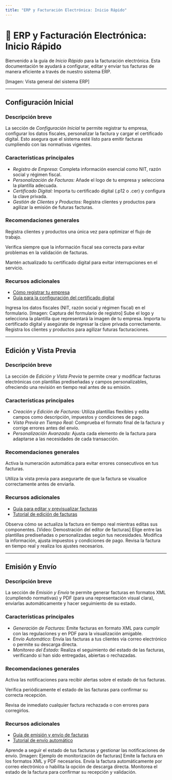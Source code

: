 ```yaml
---
title: "ERP y Facturación Electrónica: Inicio Rápido"
---
```



# 🚀 ERP y Facturación Electrónica: Inicio Rápido

Bienvenido a la guía de *Inicio Rápido* para la facturación electrónica. Esta documentación te ayudará a configurar, editar y enviar tus facturas de manera eficiente a través de nuestro sistema ERP.

[Imagen: Vista general del sistema ERP]

---

## Configuración Inicial

### Descripción breve
La sección de *Configuración Inicial* te permite registrar tu empresa, configurar los datos fiscales, personalizar la factura y cargar el certificado digital. Esto asegura que el sistema esté listo para emitir facturas cumpliendo con las normativas vigentes.

### Características principales
- *Registro de Empresa:* Completa información esencial como NIT, razón social y régimen fiscal.
- *Personalización de Facturas:* Añade el logo de tu empresa y selecciona la plantilla adecuada.
- *Certificado Digital:* Importa tu certificado digital (.p12 o .cer) y configura la clave privada.
- *Gestión de Clientes y Productos:* Registra clientes y productos para agilizar la emisión de futuras facturas.

### Recomendaciones generales
<Tip>Registra clientes y productos una única vez para optimizar el flujo de trabajo.</Tip>

<Note>Verifica siempre que la información fiscal sea correcta para evitar problemas en la validación de facturas.</Note>

<Warning>Mantén actualizado tu certificado digital para evitar interrupciones en el servicio.</Warning>

### Recursos adicionales
- [Cómo registrar tu empresa](https://ayuda.gestoru.com/ayuda/inicio-rapido/configuracion)
- [Guía para la configuración del certificado digital](https://ayuda.gestoru.com/ayuda/inicio-rapido/configuracion)

<Steps>
  <Step title="Paso 1: Registro de Empresa">
    Ingresa los datos fiscales (NIT, razón social y régimen fiscal) en el formulario. [Imagen: Captura del formulario de registro]
  </Step>
  <Step title="Paso 2: Personalización de Facturas">
    Sube el logo y selecciona la plantilla que representará la imagen de tu empresa.
  </Step>
  <Step title="Paso 3: Configuración del Certificado">
    Importa tu certificado digital y asegúrate de ingresar la clave privada correctamente.
  </Step>
  <Step title="Paso 4: Gestión de Clientes y Productos">
    Registra los clientes y productos para agilizar futuras facturaciones.
  </Step>
</Steps>

---

## Edición y Vista Previa

### Descripción breve
La sección de *Edición y Vista Previa* te permite crear y modificar facturas electrónicas con plantillas prediseñadas y campos personalizables, ofreciendo una revisión en tiempo real antes de su emisión.

### Características principales
- *Creación y Edición de Facturas:* Utiliza plantillas flexibles y edita campos como descripción, impuestos y condiciones de pago.
- *Vista Previa en Tiempo Real:* Comprueba el formato final de la factura y corrige errores antes del envío.
- *Personalización Avanzada:* Ajusta cada elemento de la factura para adaptarse a las necesidades de cada transacción.

### Recomendaciones generales
<Tip>Activa la numeración automática para evitar errores consecutivos en tus facturas.</Tip>

<Note>Utiliza la vista previa para asegurarte de que la factura se visualice correctamente antes de enviarla.</Note>

### Recursos adicionales
- [Guía para editar y previsualizar facturas](https://ayuda.gestoru.com/ayuda/inicio-rapido/edicion-vista-previa)
- [Tutorial de edición de facturas](https://ayuda.gestoru.com/ayuda/inicio-rapido/edicion-vista-previa)

<Card title="Ejemplo de Edición y Vista Previa">
  Observa cómo se actualiza la factura en tiempo real mientras editas sus componentes. [Video: Demostración del editor de facturas]
</Card>

<Steps>
  <Step title="Paso 1: Selección de Plantilla">
    Elige entre las plantillas prediseñadas o personalizadas según tus necesidades.
  </Step>
  <Step title="Paso 2: Edición de Campos">
    Modifica la información, ajusta impuestos y condiciones de pago.
  </Step>
  <Step title="Paso 3: Revisión en Vista Previa">
    Revisa la factura en tiempo real y realiza los ajustes necesarios.
  </Step>
</Steps>

---

## Emisión y Envío

### Descripción breve
La sección de *Emisión y Envío* te permite generar facturas en formatos XML (cumpliendo normativas) y PDF (para una representación visual clara), enviarlas automáticamente y hacer seguimiento de su estado.

### Características principales
- *Generación de Facturas:* Emite facturas en formato XML para cumplir con las regulaciones y en PDF para la visualización amigable.
- *Envío Automático:* Envía las facturas a tus clientes vía correo electrónico o permite su descarga directa.
- *Monitoreo del Estado:* Realiza el seguimiento del estado de las facturas, verificando si han sido entregadas, abiertas o rechazadas.

### Recomendaciones generales
<Tip>Activa las notificaciones para recibir alertas sobre el estado de tus facturas.</Tip>

<Note>Verifica periódicamente el estado de las facturas para confirmar su correcta recepción.</Note>

<Warning>Revisa de inmediato cualquier factura rechazada o con errores para corregirlos.</Warning>

### Recursos adicionales
- [Guía de emisión y envío de facturas](https://ayuda.gestoru.com/ayuda/inicio-rapido/emision-envio)
- [Tutorial de envío automático](https://ayuda.gestoru.com/ayuda/inicio-rapido/emision-envio)

<Card title="Monitorización de Facturas">
  Aprende a seguir el estado de tus facturas y gestionar las notificaciones de envío. [Imagen: Ejemplo de monitorización de facturas]
</Card>

<Steps>
  <Step title="Paso 1: Generación de la Factura">
    Emite la factura en los formatos XML y PDF necesarios.
  </Step>
  <Step title="Paso 2: Envío al Cliente">
    Envía la factura automáticamente por correo electrónico o habilita la opción de descarga directa.
  </Step>
  <Step title="Paso 3: Seguimiento">
    Monitorea el estado de la factura para confirmar su recepción y validación.
  </Step>
</Steps>